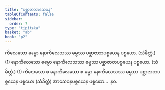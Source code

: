 ```yaml
---
title: "ပစ္ဆာဇာတာသေဝန"
tableOfContents: false
sidebar:
  order: 7
type: "tipitaka"
basket: "ab"
book: "p2"
---
```



<DynamicBreadcrumb />

<Division number="26" book="p2" e="ch" v="38" p="376">

<Paragraph number="3880" book="p2">
ကိလေသော ဓမ္မော နောကိလေသဿ ဓမ္မဿ ပစ္ဆာဇာတပစ္စယေန ပစ္စယော. (သံခိတ္တံ.) (1)
</Paragraph>

<Paragraph number="3881" book="p2">
နောကိလေသော ဓမ္မော နောကိလေသဿ ဓမ္မဿ ပစ္ဆာဇာတပစ္စယေန ပစ္စယော. (သံခိတ္တံ.) (1)
</Paragraph>

<Paragraph number="3882" book="p2">
ကိလေသော စ နောကိလေသော စ ဓမ္မာ နောကိလေသဿ ဓမ္မဿ ပစ္ဆာဇာတပစ္စယေန ပစ္စယော (သံခိတ္တံ) အာသေဝနပစ္စယေန ပစ္စယော…  နဝ.
</Paragraph>
</Division>